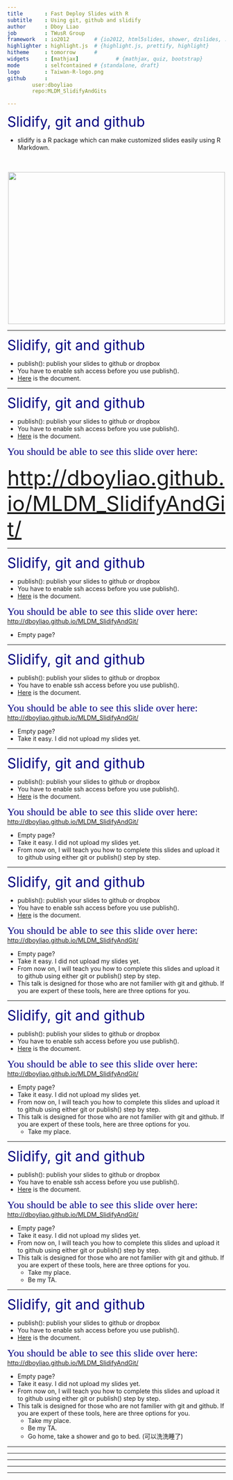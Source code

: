 ```yaml
---
title       : Fast Deploy Slides with R
subtitle    : Using git, github and slidify
author      : Dboy Liao
job         : TWusR Group 
framework   : io2012        # {io2012, html5slides, shower, dzslides, ...}
highlighter : highlight.js  # {highlight.js, prettify, highlight}
hitheme     : tomorrow      # 
widgets     : [mathjax]            # {mathjax, quiz, bootstrap}
mode        : selfcontained # {standalone, draft}
logo        : Taiwan-R-logo.png
github      :
        user:dboyliao
        repo:MLDM_SlidifyAndGits

---
```


<font size=6 color="navy">
Slidify, git and github
</font>

- slidify is a R package which can make customized slides easily using R Markdown.

 <br>
 <br>
<center>
<img src="assets/img/slidify-300x192.png" width=500 height=350/>
</center>

---

<font size=6 color="navy">
Slidify, git and github
</font>

- publish(): publish your slides to github or dropbox
- You have to enable ssh access before you use publish().
- [Here](https://help.github.com/articles/generating-ssh-keys) is the document.

---

<font size=6 color="navy">
Slidify, git and github
</font>

- publish(): publish your slides to github or dropbox
- You have to enable ssh access before you use publish().
- [Here](https://help.github.com/articles/generating-ssh-keys) is the document.

<font face="Garamond" size="5" color=navy>
You should be able to see this slide over here:<br>
</font>
  <br>
<font size="7">
[http://dboyliao.github.io/MLDM_SlidifyAndGit/](http://dboyliao.github.io/MLDM_SlidifyAndGit/)
</font>

---

<font size=6 color="navy">
Slidify, git and github
</font>

- publish(): publish your slides to github or dropbox
- You have to enable ssh access before you use publish().
- [Here](https://help.github.com/articles/generating-ssh-keys) is the document.

<font face="Garamond" size="5" color=navy>
You should be able to see this slide over here:<br>
</font>
[http://dboyliao.github.io/MLDM_SlidifyAndGit/](http://dboyliao.github.io/MLDM_SlidifyAndGit/)

* Empty page?

---

<font size=6 color="navy">
Slidify, git and github
</font>

- publish(): publish your slides to github or dropbox
- You have to enable ssh access before you use publish().
- [Here](https://help.github.com/articles/generating-ssh-keys) is the document.

<font face="Garamond" size="5" color=navy>
You should be able to see this slide over here:<br>
</font>
[http://dboyliao.github.io/MLDM_SlidifyAndGit/](http://dboyliao.github.io/MLDM_SlidifyAndGit/)

* Empty page?
* Take it easy. I did not upload my slides yet.

---

<font size=6 color="navy">
Slidify, git and github
</font>

- publish(): publish your slides to github or dropbox
- You have to enable ssh access before you use publish().
- [Here](https://help.github.com/articles/generating-ssh-keys) is the document.

<font face="Garamond" size="5" color=navy>
You should be able to see this slide over here:<br>
</font>
[http://dboyliao.github.io/MLDM_SlidifyAndGit/](http://dboyliao.github.io/MLDM_SlidifyAndGit/)

* Empty page?
* Take it easy. I did not upload my slides yet.
* From now on, I will teach you how to complete this slides and upload it to github using either git or publish() step by step.

---

<font size=6 color="navy">
Slidify, git and github
</font>

- publish(): publish your slides to github or dropbox
- You have to enable ssh access before you use publish().
- [Here](https://help.github.com/articles/generating-ssh-keys) is the document.

<font face="Garamond" size="5" color=navy>
You should be able to see this slide over here:<br>
</font>
[http://dboyliao.github.io/MLDM_SlidifyAndGit/](http://dboyliao.github.io/MLDM_SlidifyAndGit/)

* Empty page?
* Take it easy. I did not upload my slides yet.
* From now on, I will teach you how to complete this slides and upload it to github using either git or publish() step by step.
* This talk is designed for those who are not familier with git and github. If you are expert of these tools, here are three options for you.

---

<font size=6 color="navy">
Slidify, git and github
</font>

- publish(): publish your slides to github or dropbox
- You have to enable ssh access before you use publish().
- [Here](https://help.github.com/articles/generating-ssh-keys) is the document.

<font face="Garamond" size="5" color=navy>
You should be able to see this slide over here:<br>
</font>
[http://dboyliao.github.io/MLDM_SlidifyAndGit/](http://dboyliao.github.io/MLDM_SlidifyAndGit/)

* Empty page?
* Take it easy. I did not upload my slides yet.
* From now on, I will teach you how to complete this slides and upload it to github using either git or publish() step by step.
* This talk is designed for those who are not familier with git and github. If you are expert of these tools, here are three options for you.
  - Take my place.

---

<font size=6 color="navy">
Slidify, git and github
</font>

- publish(): publish your slides to github or dropbox
- You have to enable ssh access before you use publish().
- [Here](https://help.github.com/articles/generating-ssh-keys) is the document.

<font face="Garamond" size="5" color=navy>
You should be able to see this slide over here:<br>
</font>
[http://dboyliao.github.io/MLDM_SlidifyAndGit/](http://dboyliao.github.io/MLDM_SlidifyAndGit/)

* Empty page?
* Take it easy. I did not upload my slides yet.
* From now on, I will teach you how to complete this slides and upload it to github using either git or publish() step by step.
* This talk is designed for those who are not familier with git and github. If you are expert of these tools, here are three options for you.
  - Take my place.
  - Be my TA.

---

<font size=6 color="navy">
Slidify, git and github
</font>

- publish(): publish your slides to github or dropbox
- You have to enable ssh access before you use publish().
- [Here](https://help.github.com/articles/generating-ssh-keys) is the document.

<font face="Garamond" size="5" color=navy>
You should be able to see this slide over here:<br>
</font>
[http://dboyliao.github.io/MLDM_SlidifyAndGit/](http://dboyliao.github.io/MLDM_SlidifyAndGit/)

* Empty page?
* Take it easy. I did not upload my slides yet.
* From now on, I will teach you how to complete this slides and upload it to github using either git or publish() step by step.
* This talk is designed for those who are not familier with git and github. If you are expert of these tools, here are three options for you.
  - Take my place.
  - Be my TA.
  - Go home, take a shower and go to bed. (可以洗洗睡了)

--- 

<!---
<font size=6 color="navy">
Slidify, git and github
</font>

- Once you are done, your github repo will look like this:

<center>
<img src="assets/img/empty_github.png" width=800 height=400/>
\<!--- width=800 height=400 ---\>
</center>
--->

---

<!---
<font size=6 color="navy">
Slidify, git and github
</font>

- git is a tool for version control.

 <br>
 <br>
<center>
<img src="assets/img/git.png"/>
</center>

-->

---

<!---
<font size=6 color="navy">
Slidify git and github
</font>

- github is a service platform where you can upload your work on the web!

 <br>
 <br>
<center>
<img src="assets/img/githuboctacat.jpg" width=600 height=250/>
</center>
-->

---

<!---
# git

- Have no idea what git does for you? Picture this!

<center>
<img src="assets/img/git_tree.png" width=1000 height=500 />
</center>
-->

---

<!---
# That is All!

`Thanks for your attention.`
-->
